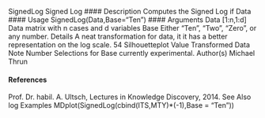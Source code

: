 SignedLog Signed Log
#### Description
Computes the Signed Log if Data
#### Usage
SignedLog(Data,Base="Ten")
#### Arguments
Data [1:n,1:d] Data matrix with n cases and d variables
Base Either "Ten", "Two", "Zero", or any number.
Details
A neat transformation for data, it it has a better representation on the log scale.
54 Silhouetteplot
Value
Transformed Data
Note
Number Selections for Base currently experimental.
Author(s)
Michael Thrun

#### References

Prof. Dr. habil. A. Ultsch, Lectures in Knowledge Discovery, 2014.
See Also
log
Examples
MDplot(SignedLog(cbind(ITS,MTY)*(-1),Base = "Ten"))
